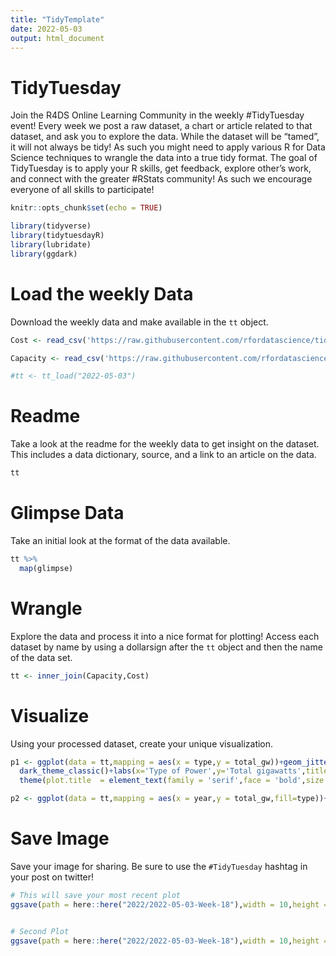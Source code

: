 ```yaml
---
title: "TidyTemplate"
date: 2022-05-03
output: html_document
---
```


# TidyTuesday

Join the R4DS Online Learning Community in the weekly #TidyTuesday event!
Every week we post a raw dataset, a chart or article related to that dataset, and ask you to explore the data.
While the dataset will be “tamed”, it will not always be tidy! As such you might need to apply various R for Data Science techniques to wrangle the data into a true tidy format.
The goal of TidyTuesday is to apply your R skills, get feedback, explore other’s work, and connect with the greater #RStats community!
As such we encourage everyone of all skills to participate!

```r

knitr::opts_chunk$set(echo = TRUE)

library(tidyverse)
library(tidytuesdayR)
library(lubridate)
library(ggdark)
```

# Load the weekly Data

Download the weekly data and make available in the `tt` object.

```r

Cost <- read_csv('https://raw.githubusercontent.com/rfordatascience/tidytuesday/master/data/2022/2022-05-03/average_cost.csv')

Capacity <- read_csv('https://raw.githubusercontent.com/rfordatascience/tidytuesday/master/data/2022/2022-05-03/capacity.csv')

#tt <- tt_load("2022-05-03")

```


# Readme

Take a look at the readme for the weekly data to get insight on the dataset.
This includes a data dictionary, source, and a link to an article on the data.

```r

tt

```


# Glimpse Data

Take an initial look at the format of the data available.

```r

tt %>% 
  map(glimpse)

```

# Wrangle

Explore the data and process it into a nice format for plotting! Access each dataset by name by using a dollarsign after the `tt` object and then the name of the data set.

```r
tt <- inner_join(Capacity,Cost)


```


# Visualize

Using your processed dataset, create your unique visualization.

```r
p1 <- ggplot(data = tt,mapping = aes(x = type,y = total_gw))+geom_jitter()+stat_summary(fun.data = median_hilow,size=1,col='red',fun.args = list(0.50))+
  dark_theme_classic()+labs(x='Type of Power',y='Total gigawatts',title = 'Exploration of US Solar Power Plant',caption = 'TidyTuesday Week 18\nOluwafemi Oyedele',subtitle = 'The red point shows the confidence interval around the mean')+
  theme(plot.title  = element_text(family = 'serif',face = 'bold',size = 12,colour = 'blue'),plot.caption = element_text(family = 'serif',face = 'bold',colour = 'blue',size = 12),plot.subtitle = element_text(family = 'serif',face = 'bold',colour = 'blue'))

```

```r
p2 <- ggplot(data = tt,mapping = aes(x = year,y = total_gw,fill=type))+geom_col()+scale_fill_brewer(name='Type of Power',palette = 'Set1')+scale_y_continuous(expand = c(0,0))+theme_minimal()+scale_x_continuous(labels = c(2014:2020),breaks = c(2014:2020))+labs(y='Total gigawatts',title = 'Exploration of US Solar Power Plant',caption = 'TidyTuesday Week 18\nOluwafemi Oyedele')+theme(axis.line=element_line())

```


# Save Image

Save your image for sharing. Be sure to use the `#TidyTuesday` hashtag in your post on twitter! 

```r

# This will save your most recent plot
ggsave(path = here::here("2022/2022-05-03-Week-18"),width = 10,height = 8,dpi = 400,plot = p1,'Fig1.png')


# Second Plot
ggsave(path = here::here("2022/2022-05-03-Week-18"),width = 10,height = 8,dpi = 400,plot = p2,'Fig2.png')


```
